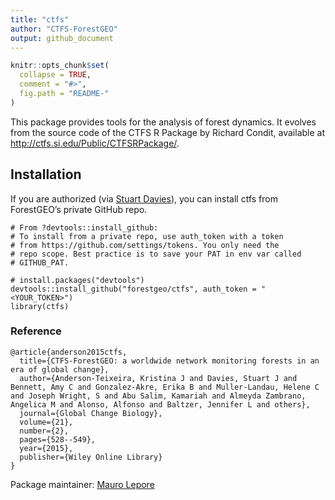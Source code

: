 ```yaml
---
title: "ctfs"
author: "CTFS-ForestGEO"
output: github_document
---
```


<!-- README.md is generated from README.Rmd. Please edit that file -->

```r
knitr::opts_chunk$set(
  collapse = TRUE,
  comment = "#>",
  fig.path = "README-"
)
```

This package provides tools for the analysis of forest dynamics. It evolves from the source code of the CTFS R Package by Richard Condit, available at [http://ctfs.si.edu/Public/CTFSRPackage/](http://ctfs.si.edu/Public/CTFSRPackage/).

## Installation

If you are authorized (via [Stuart Davies](daviess@si.edu)), you can install ctfs from ForestGEO's private GitHub repo.

```
# From ?devtools::install_github:
# To install from a private repo, use auth_token with a token
# from https://github.com/settings/tokens. You only need the
# repo scope. Best practice is to save your PAT in env var called
# GITHUB_PAT.

# install.packages("devtools")
devtools::install_github("forestgeo/ctfs", auth_token = "<YOUR_TOKEN>")
library(ctfs)
```

### Reference

```
@article{anderson2015ctfs,
  title={CTFS-ForestGEO: a worldwide network monitoring forests in an era of global change},
  author={Anderson-Teixeira, Kristina J and Davies, Stuart J and Bennett, Amy C and Gonzalez-Akre, Erika B and Muller-Landau, Helene C and Joseph Wright, S and Abu Salim, Kamariah and Almeyda Zambrano, Angelica M and Alonso, Alfonso and Baltzer, Jennifer L and others},
  journal={Global Change Biology},
  volume={21},
  number={2},
  pages={528--549},
  year={2015},
  publisher={Wiley Online Library}
}
```

Package maintainer: [Mauro Lepore](maurolepore@gmail.com)
